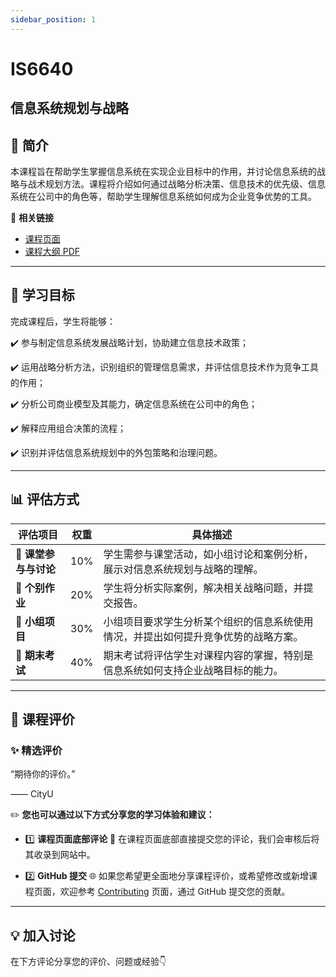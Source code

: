 ```yaml
---
sidebar_position: 1
---
```


# IS6640
## 信息系统规划与战略

## **📘 简介**
本课程旨在帮助学生掌握信息系统在实现企业目标中的作用，并讨论信息系统的战略与战术规划方法。课程将介绍如何通过战略分析决策、信息技术的优先级、信息系统在公司中的角色等，帮助学生理解信息系统如何成为企业竞争优势的工具。

🔗 **相关链接**
- [课程页面](https://www.cityu.edu.hk/catalogue/pg/202425/course/IS6640.htm)
- [课程大纲 PDF](https://www.cityu.edu.hk/catalogue/pg/202425/course/IS6640.pdf)

---

## **🎯 学习目标**

完成课程后，学生将能够：

✔️ 参与制定信息系统发展战略计划，协助建立信息技术政策；

✔️ 运用战略分析方法，识别组织的管理信息需求，并评估信息技术作为竞争工具的作用；

✔️ 分析公司商业模型及其能力，确定信息系统在公司中的角色；

✔️ 解释应用组合决策的流程；

✔️ 识别并评估信息系统规划中的外包策略和治理问题。

---

## **📊 评估方式**

| **评估项目**          | **权重** | **具体描述**                                                                                       |
|----------------------|---------|---------------------------------------------------------------------------------------------------|
| **📄 课堂参与与讨论** | 10%     | 学生需参与课堂活动，如小组讨论和案例分析，展示对信息系统规划与战略的理解。                     |
| **📄 个别作业**       | 20%     | 学生将分析实际案例，解决相关战略问题，并提交报告。                                                |
| **📄 小组项目**       | 30%     | 小组项目要求学生分析某个组织的信息系统使用情况，并提出如何提升竞争优势的战略方案。             |
| **📝 期末考试**       | 40%     | 期末考试将评估学生对课程内容的掌握，特别是信息系统如何支持企业战略目标的能力。                 |

---

## **💬 课程评价**

### ✨ **精选评价**
<div className={commentStyles.commentBox}>
    <p className={commentStyles.commentText}>
        “期待你的评价。”
    </p>
    <p className={commentStyles.commentAuthor}>—— CityU</p>
</div>

✏️ **您也可以通过以下方式分享您的学习体验和建议：**

- 1️⃣ **课程页面底部评论**
💬 在课程页面底部直接提交您的评论，我们会审核后将其收录到网站中。

- 2️⃣ **GitHub 提交**
🌐 如果您希望更全面地分享课程评价，或希望修改或新增课程页面，欢迎参考 [Contributing](https://penjc.github.io/CityU/contributing) 页面，通过 GitHub 提交您的贡献。


---

## **💡 加入讨论**

在下方评论分享您的评价、问题或经验👇
<Utterances />
